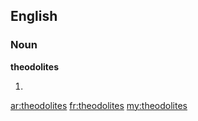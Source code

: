 ==English==

===Noun===
'''theodolites'''

# {{plural of|[[theodolite]]}}

[[ar:theodolites]]
[[fr:theodolites]]
[[my:theodolites]]